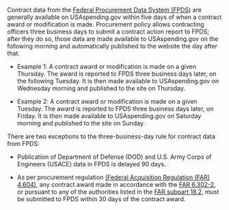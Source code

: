 Contract data from the
 <a target="_blank" rel="noopener noreferrer" href="https://www.fpds.gov/">Federal Procurement Data System (FPDS</a>)
 are generally available on
USAspending.gov within five days of when a contract award or
modification is made. Procurement policy allows contracting officers
three business days to submit a contract action report to FPDS;
after they do so, those data are made available to USAspending.gov
on the following morning and automatically published to the website
the day after that.

-   Example 1: A contract award or modification is made on a given
    Thursday. The award is reported to FPDS three business days
    later, on the following Tuesday. It is then made available to
    USAspending.gov on Wednesday morning and published to the site
    on Thursday.

-   Example 2: A contract award or modification is made on a given
    Tuesday. The award is reported to FPDS three business days
    later, on Friday. It is then made available to USAspending.gov
    on Saturday morning and published to the site on Sunday.

There are two exceptions to the three-business-day rule for contract data from FPDS:

-   Publication of Department of Defense (DOD) and U.S. Army Corps of
    Engineers (USACE) data in FPDS is delayed 90 days.

-   As per procurement regulation [(Federal Acquisition Regulation (FAR) 4.604)](https://www.acquisition.gov/far/4.604), any contract
    award made in accordance with the [FAR 6.302-2](https://www.acquisition.gov/far/6.302-2#FAR_6_302_2), or
    pursuant to any of the authorities listed in the [FAR subpart 18.2](https://www.acquisition.gov/far/subpart-18.2#FAR_Subpart_18_2), must be submitted to FPDS within 30 days of the contract award.
